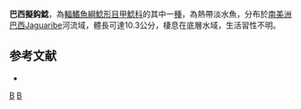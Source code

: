 {{Speciesbox
| genus = Pseudancistrus
| species = genisetiger
| status = NE
| status_system = IUCN3.1 
| authority = [[Fowler|Fowler]], 1941
| synonyms = *''Lasiancistrus genisetiger '', Fowler, 1941 
*''Lithoxancistrus genisetiger '', Fowler, 1941
}} 
'''巴西擬鈎鯰'''，為[[輻鰭魚綱|輻鰭魚綱]][[鯰形目|鯰形目]][[甲鯰科|甲鯰科]]的其中一[[種|種]]，為熱帶淡水魚，分布於[[南美洲|南美洲]][[巴西|巴西]]Jaguaribe河流域，體長可達10.3公分，棲息在底層水域，生活習性不明。

==参考文献==
*{{FishBase_species|genus=Pseudancistrus|species=genisetiger|year=2014|month=11}}

{{taxonbar}}

[[Category:1941年描述的鱼类|B]]
[[Category:擬鈎鯰屬|B]]